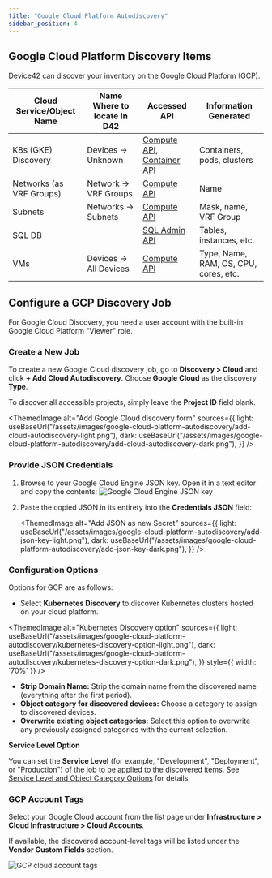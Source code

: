 ```yaml
---
title: "Google Cloud Platform Autodiscovery"
sidebar_position: 4
---
```



## Google Cloud Platform Discovery Items

Device42 can discover your inventory on the Google Cloud Platform (GCP). 

| Cloud Service/Object Name | Name Where to locate in D42 | Accessed API | Information Generated |
|----------------------------|------------------------------|--------------|-----------------------|
| K8s (GKE) Discovery         | Devices -> Unknown           | [Compute API](https://www.googleapis.com/discovery/v1/apis/compute/v1/rest), [Container API](https://www.googleapis.com/discovery/v1/apis/container/v1/rest) | Containers, pods, clusters |
| Networks (as VRF Groups)    | Network -> VRF Groups        | [Compute API](https://www.googleapis.com/discovery/v1/apis/compute/v1/rest) | Name |
| Subnets                     | Networks -> Subnets          | [Compute API](https://www.googleapis.com/discovery/v1/apis/compute/v1/rest) | Mask, name, VRF Group |
| SQL DB                      |                              | [SQL Admin API](https://www.googleapis.com/discovery/v1/apis/sqladmin/v1beta4/rest) | Tables, instances, etc. |
| VMs                         | Devices -> All Devices       | [Compute API](https://www.googleapis.com/discovery/v1/apis/compute/v1/rest) | Type, Name, RAM, OS, CPU, cores, etc. |

## Configure a GCP Discovery Job

For Google Cloud Discovery, you need a user account with the built-in Google Cloud Platform "Viewer" role.

### Create a New Job

To create a new Google Cloud discovery job, go to **Discovery > Cloud** and click **+ Add Cloud Autodiscovery**. Choose **Google Cloud** as the discovery **Type**.

To discover all accessible projects, simply leave the **Project ID** field blank. 

<ThemedImage
alt="Add Google Cloud discovery form"
sources={{
    light: useBaseUrl("/assets/images/google-cloud-platform-autodiscovery/add-cloud-autodiscovery-light.png"),
    dark: useBaseUrl("/assets/images/google-cloud-platform-autodiscovery/add-cloud-autodiscovery-dark.png"),
  }}
/>

### Provide JSON Credentials

1. Browse to your Google Cloud Engine JSON key. Open it in a text editor and copy the contents:
  ![Google Cloud Engine JSON key](/assets/images/google-cloud-platform-autodiscovery/google-json-key.png)
2. Paste the copied JSON in its entirety into the **Credentials JSON** field:
  
    <ThemedImage
    alt="Add JSON as new Secret"
    sources={{
        light: useBaseUrl("/assets/images/google-cloud-platform-autodiscovery/add-json-key-light.png"),
        dark: useBaseUrl("/assets/images/google-cloud-platform-autodiscovery/add-json-key-dark.png"),
      }}
    />

### Configuration Options

Options for GCP are as follows:

- Select **Kubernetes Discovery** to discover Kubernetes clusters hosted on your cloud platform.

<ThemedImage
alt="Kubernetes Discovery option"
sources={{
    light: useBaseUrl("/assets/images/google-cloud-platform-autodiscovery/kubernetes-discovery-option-light.png"),
    dark: useBaseUrl("/assets/images/google-cloud-platform-autodiscovery/kubernetes-discovery-option-dark.png"),
  }}
  style={{ width: '70%' }}
/>

- **Strip Domain Name:** Strip the domain name from the discovered name (everything after the first period).
- **Object category for discovered devices:** Choose a category to assign to discovered devices.
- **Overwrite existing object categories:** Select this option to overwrite any previously assigned categories with the current selection.

**Service Level Option**

You can set the **Service Level** (for example, "Development", "Deployment", or "Production") of the job to be applied to the discovered items. See [Service Level and Object Category Options](index.mdx#service-level-and-object-category-options) for details.

### GCP Account Tags

Select your Google Cloud account from the list page under **Infrastructure > Cloud Infrastructure > Cloud Accounts**.

If available, the discovered account-level tags will be listed under the **Vendor Custom Fields** section.

![GCP cloud account tags](/assets/images/GCP-tags.png)
